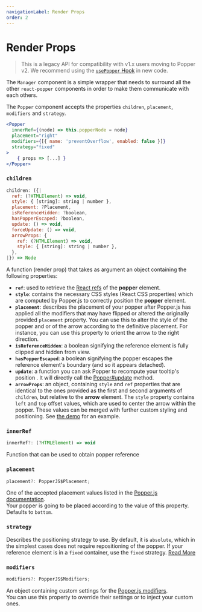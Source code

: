 ```yaml
---
navigationLabel: Render Props
order: 2
---
```


# Render Props

> This is a legacy API for compatibility with v1.x users moving to Popper v2. We
> recommend using the [`usePopper` Hook](../hook/) in new code.

The `Manager` component is a simple wrapper that needs to surround all the other
`react-popper` components in order to make them communicate with each others.

The `Popper` component accepts the properties `children`, `placement`,
`modifiers` and `strategy`.

<x-ad />

```jsx
<Popper
  innerRef={(node) => this.popperNode = node}
  placement="right"
  modifiers={[{ name: 'preventOverflow', enabled: false }]}
  strategy="fixed"
>
    { props => [...] }
</Popper>
```

### `children`

```js
children: ({|
  ref: (?HTMLElement) => void,
  style: { [string]: string | number },
  placement: ?Placement,
  isReferenceHidden: ?boolean,
  hasPopperEscaped: ?boolean,
  update: () => void,
  forceUpdate: () => void,
  arrowProps: {
    ref: (?HTMLElement) => void,
    style: { [string]: string | number },
  },
|}) => Node
```

A function (render prop) that takes as argument an object containing the
following properties:

- **`ref`**: used to retrieve the
  [React refs](https://reactjs.org/docs/refs-and-the-dom.html) of the **popper**
  element.
- **`style`**: contains the necessary CSS styles (React CSS properties) which
  are computed by Popper.js to correctly position the **popper** element.
- **`placement`**: describes the placement of your popper after Popper.js has
  applied all the modifiers that may have flipped or altered the originally
  provided `placement` property. You can use this to alter the style of the
  popper and or of the arrow according to the definitive placement. For
  instance, you can use this property to orient the arrow to the right
  direction.
- **`isReferenceHidden`**: a boolean signifying the reference element is fully
  clipped and hidden from view.
- **`hasPopperEscaped`**: a boolean signifying the popper escapes the reference
  element's boundary (and so it appears detached).
- **`update`**: a function you can ask Popper to recompute your tooltip's
  position . It will directly call the
  [Popper#update](../../../docs/v2/lifecycle/#manual-update) method.
- **`arrowProps`**: an object, containing `style` and `ref` properties that are
  identical to the ones provided as the first and second arguments of
  `children`, but relative to the **arrow** element. The `style` property
  contains `left` and `top` offset values, which are used to center the arrow
  within the popper. These values can be merged with further custom styling and
  positioning. See
  [the demo](https://github.com/FezVrasta/react-popper/blob/8994933c430e48ab62e71495be71e4f440b48a5a/demo/styles.js#L100)
  for an example.

### `innerRef`

```js
innerRef?: (?HTMLElement) => void
```

Function that can be used to obtain popper reference

### `placement`

```js
placement?: PopperJS$Placement;
```

One of the accepted placement values listed in the
[Popper.js documentation](../../../docs/v2/constructors/#options).  
Your popper is going to be placed according to the value of this property.  
Defaults to `bottom`.

### `strategy`

Describes the positioning strategy to use. By default, it is `absolute`, which
in the simplest cases does not require repositioning of the popper. If your
reference element is in a `fixed` container, use the `fixed` strategy.
[Read More](../../../docs/v2/constructors/#strategy)

### `modifiers`

```js
modifiers?: PopperJS$Modifiers;
```

An object containing custom settings for the
[Popper.js modifiers](../../../docs/v2/modifiers/).  
You can use this property to override their settings or to inject your custom
ones.
